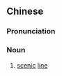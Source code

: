 {{also|风景线}}
==Chinese==
{{zh-forms|s=风景线|type=21}}

===Pronunciation===
{{zh-pron
|m=fēngjǐngxiàn
|cat=n
}}

===Noun===
{{zh-noun}}

# [[scenic]] [[line]]